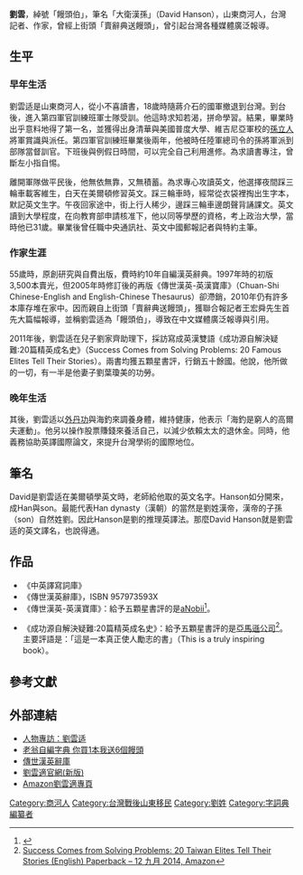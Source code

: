 {{noteTA
|T=zh-cn:刘云适; zh-tw:劉雲适; zh-hk:劉雲适; 
|1=zh-cn:刘云适; zh-tw:劉雲适; zh-hk:劉雲适; 
}}
'''劉雲{{ruby-py|-{适}-|-{zh-cn:ɡuā;zh-tw:ㄍㄨㄚ}-}}'''{{BD|1931年}}，綽號「饅頭伯」，筆名「大衛漢孫」（David Hanson），山東商河人，台灣記者、作家，曾經上街頭「賣辭典送饅頭」，曾引起台灣各種媒體廣泛報導。

==生平==
===早年生活===
劉雲适是山東商河人，從小不喜讀書，18歲時隨蔣介石的國軍撤退到台灣。到台後，進入第四軍官訓練班軍士隊受訓。他這時求知若渴，拼命學習。結果，畢業時出乎意料地得了第一名，並獲得出身清華與美國普度大學、維吉尼亞軍校的[[孫立人|孫立人]]將軍賞識與派任。第四軍官訓練班畢業後兩年，他被時任陸軍總司令的孫將軍派到部隊當督訓官。下班後與例假日時間，可以完全自己利用進修。為求讀書專注，曾斷左小指自惕。

離開軍隊做平民後，他無依無靠，又無積蓄。為求專心攻讀英文，他選擇夜間踩三輪車載客維生，白天在美爾頓修習英文。踩三輪車時，經常從衣袋裡掏出生字本，默記英文生字。午夜回家途中，街上行人稀少，邊踩三輪車邊朗聲背誦課文。英文讀到大學程度，在向教育部申請核准下，他以同等學歷的資格，考上政治大學，當時他已31歲。畢業後曾任職中央通訊社、英文中國郵報記者與特約主筆。

===作家生涯===
55歲時，原創研究與自費出版，費時約10年自編漢英辭典。1997年時的初版3,500本賣光，但2005年時修訂後的再版《傳世漢英-英漢寶庫》（Chuan-Shi Chinese-English and English-Chinese Thesaurus）卻滯銷，2010年仍有許多本庫存堆在家中。因而親自上街頭「賣辭典送饅頭」，獲聯合報記者王宏舜先生首先大篇幅報導，並稱劉雲适為「饅頭伯」，導致在中文媒體廣泛報導與引用。

2011年後，劉雲适在兒子劉家齊助理下，採訪寫成英漢雙語《成功源自解決疑難:20篇精英成名史》（Success Comes from Solving Problems: 20 Famous Elites Tell Their Stories）。兩書均獲五顆星書評，行銷五十餘國。他說，他所做的一切，有一半是他妻子劉葉瓊美的功勞。

===晚年生活===
其後，劉雲适以[[外丹功|外丹功]]與海釣來調養身體，維持健康，他表示「海釣是窮人的高爾夫運動」。他另以操作股票賺錢來養活自己，以減少依賴太太的退休金。同時，他義務協助英譯國際論文，來提升台灣學術的國際地位。

==筆名==
David是劉雲适在美爾頓學英文時，老師給他取的英文名字。Hanson如分開來，成Han與son。最能代表Han dynasty（漢朝）的當然是劉姓漢帝，漢帝的子孫（son）自然姓劉。因此Hanson是劉的推理英譯法。那麼David Hanson就是劉雲适的英文譯名，也說得通。

==作品==
*《中英譯寫詞庫》
*《傳世漢英辭庫》，ISBN 957973593X
*《傳世漢英-英漢寶庫》：給予五顆星書評的是[[aNobii|aNobii]]<ref>{{Cite web |url=http://www.anobii.com/books/%e5%82%b3%e4%b8%96%e6%bc%a2%e8%8b%b1%e5%af%b6%e5%ba%ab/9789574131624/017f47d097feaacf7c |title=傳世漢英寶庫，anobii |accessdate=2015-08-18 |archive-date=2015-09-23 |archive-url=https://web.archive.org/web/20150923172419/http://www.anobii.com/books/%e5%82%b3%e4%b8%96%e6%bc%a2%e8%8b%b1%e5%af%b6%e5%ba%ab/9789574131624/017f47d097feaacf7c |dead-url=no }}</ref>。

*《成功源自解決疑難:20篇精英成名史》：給予五顆星書評的是[[亞馬遜公司|亞馬遜公司]]<ref>[http://www.amazon.com/Success-Comes-Solving-Problems-Stories/dp/1625031270 Success Comes from Solving Problems: 20 Taiwan Elites Tell Their Stories (English) Paperback – 12 九月 2014, Amazon]</ref>。主要評語是：「這是一本真正使人勵志的書」（This is a truly inspiring book）。

==參考文獻==
{{reflist}}

==外部連結==
*[https://web.archive.org/web/20101016121239/http://blog.chinatimes.com/openbook/archive/2010/10/02/401712.html 人物專訪：劉雲适]
*[http://mag.udn.com/mag/people/storypage.jsp?f_MAIN_ID=256&f_SUB_ID=3437&f_ART_ID=263350 老翁自編字典 你買1本我送6個饅頭]
*[https://web.archive.org/web/20101007135223/http://english-flow.myweb.hinet.net/compliment.htm 傳世漢英辭庫]
*[http://www.english-flow.idv.tw  劉雲適官網(新版)]{{Wayback|url=http://www.english-flow.idv.tw/ |date=20200221081322 }}
*[http://www.amazon.com/author/david.hanson.liu Amazon劉雲適專頁]

[[Category:商河人|Category:商河人]]
[[Category:台灣戰後山東移民|Category:台灣戰後山東移民]]
[[Category:劉姓|Category:劉姓]]
[[Category:字詞典編纂者|Category:字詞典編纂者]]